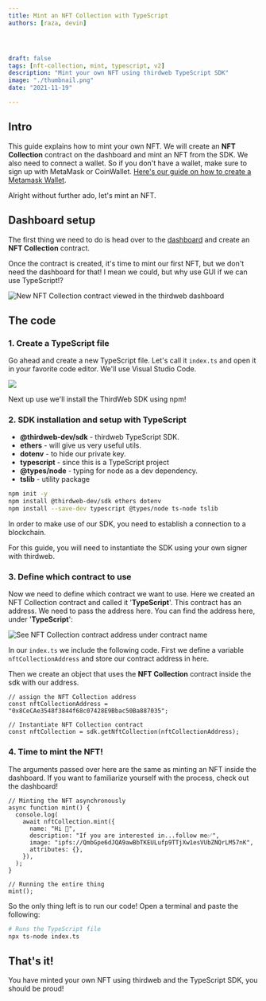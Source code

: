 ```yaml
---
title: Mint an NFT Collection with TypeScript 
authors: [raza, devin]




draft: false
tags: [nft-collection, mint, typescript, v2]
description: "Mint your own NFT using thirdweb TypeScript SDK"
image: "./thumbnail.png"
date: "2021-11-19"

---
```


## Intro

This guide explains how to mint your own NFT. We will create an **NFT Collection** contract on the dashboard and mint an NFT from the SDK. We also need to connect a wallet. So if you don't have a wallet, make sure to sign up with MetaMask or CoinWallet. [Here's our guide on how to create a Metamask Wallet](/guides/create-a-metamask-wallet).

Alright without further ado, let's mint an NFT.

## Dashboard setup
The first thing we need to do is head over to the [dashboard](https://thirdweb.com/dashboard) and create an **NFT Collection** contract. 

Once the contract is created, it's time to mint our first NFT, but we don't need the dashboard for that! I mean we could, but why use GUI if we can use TypeScript!?

![New NFT Collection contract viewed in the thirdweb dashboard](./nft-collection-contract-dashboard-view.png)

## The code

### 1. Create a TypeScript file

Go ahead and create a new TypeScript file. Let's call it `index.ts` and open it in your favorite code editor. We'll use Visual Studio Code.

![](./Untitled%2018.png)

Next up use we'll install the ThirdWeb SDK using npm!

### 2. SDK installation and setup with TypeScript

- **@thirdweb-dev/sdk** - thirdweb TypeScript SDK.
- **ethers** - will give us very useful utils.
- **dotenv** - to hide our private key.
- **typescript** - since this is a TypeScript project
- **@types/node** - typing for node as a dev dependency.
- **tslib** - utility package

```bash
npm init -y
npm install @thirdweb-dev/sdk ethers dotenv 
npm install --save-dev typescript @types/node ts-node tslib
```

In order to make use of our SDK, you need to establish a connection to a blockchain.


For this guide, you will need to instantiate the SDK using your own signer with thirdweb.

### 3. Define which contract to use

Now we need to define which contract we want to use. Here we created an NFT Collection contract and called it '**TypeScript**'. This contract has an address. We need to pass the address here. You can find the address here, under '**TypeScript**':

![See NFT Collection contract address under contract name](./nft-collection-contract-dashboard-view.png)

In our `index.ts` we include the following code. First we define a variable `nftCollectionAddress` and store our contract address in here.

Then we create an object that uses the **NFT Collection** contract inside the sdk with our address.

```tsx
// assign the NFT Collection address
const nftCollectionAddress = "0x8CeCAe3548f3844f68c07428E9Bbac50Ba887035";

// Instantiate NFT Collection contract
const nftCollection = sdk.getNftCollection(nftCollectionAddress);
```

### 4. Time to mint the NFT!

The arguments passed over here are the same as minting an NFT inside the dashboard. If you want to familiarize yourself with the process, check out the dashboard!

```tsx
// Minting the NFT asynchronously
async function mint() {
  console.log(
    await nftCollection.mint({
      name: "Hi 👋",
      description: "If you are interested in...follow me✅",
      image: "ipfs://QmbGpe6dJQA9awBbTKEULufp9TTjXw1esVUbZNQrLM57nK",
      attributes: {},
    }),
  );
}

// Running the entire thing
mint();
```

So the only thing left is to run our code! Open a terminal and paste the following:

```bash
# Runs the TypeScript file
npx ts-node index.ts
```

## That's it!

You have minted your own NFT using thirdweb and the TypeScript SDK, you should be proud!
